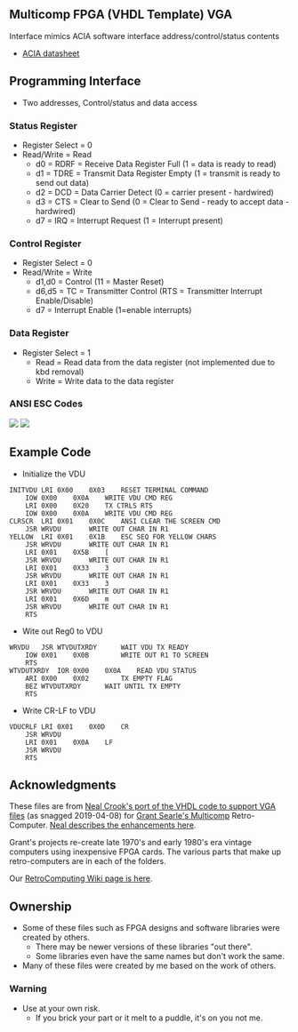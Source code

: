 == Multicomp FPGA (VHDL Template) VGA ==

Interface mimics ACIA software interface address/control/status contents

* [http://www.swtpc.com/mholley/Notebook/Hardware_ACIA.pdf ACIA datasheet]

== Programming Interface ==

* Two addresses, Control/status and data access

=== Status Register ===

* Register Select = 0
* Read/Write = Read
** d0 = RDRF	= Receive Data Register Full (1 = data is ready to read)
** d1 = TDRE	= Transmit Data Register Empty (1 = transmit is ready to send out data)
** d2 = DCD		= Data Carrier Detect (0 = carrier present - hardwired)
** d3 = CTS		= Clear to Send (0 = Clear to Send - ready to accept data - hardwired)
** d7 = IRQ		= Interrupt Request (1 = Interrupt present)

===  Control Register ===

* Register Select = 0
* Read/Write = Write
** d1,d0		= Control (11 = Master Reset)
** d6,d5		= TC = Transmitter Control (RTS = Transmitter Interrupt Enable/Disable)
** d7 		= Interrupt Enable (1=enable interrupts)

=== Data Register ===

* Register Select = 1
** Read = Read data from the data register (not implemented due to kbd removal)
** Write = Write data to the data register

=== ANSI ESC Codes ===

<img src="http://land-boards.com/blwiki/images/4/44/ANSI_001.PNG"></img>
<img src="http://land-boards.com/blwiki/images/7/7d/ANSI_002.PNG"></img>

== Example Code ==

* Initialize the VDU

<pre>
INITVDU	LRI	0X00	0X03	RESET TERMINAL COMMAND
	IOW	0X00	0X0A	WRITE VDU CMD REG
	LRI	0X00	0X20	TX CTRLS RTS
	IOW	0X00	0X0A	WRITE VDU CMD REG
CLRSCR	LRI	0X01	0X0C	ANSI CLEAR THE SCREEN CMD
	JSR	WRVDU		WRITE OUT CHAR IN R1
YELLOW	LRI	0X01	0X1B	ESC SEQ FOR YELLOW CHARS
	JSR	WRVDU		WRITE OUT CHAR IN R1
	LRI	0X01	0X5B	[
	JSR	WRVDU		WRITE OUT CHAR IN R1
	LRI	0X01	0X33	3
	JSR	WRVDU		WRITE OUT CHAR IN R1
	LRI	0X01	0X33	3
	JSR	WRVDU		WRITE OUT CHAR IN R1
	LRI	0X01	0X6D	m 
	JSR	WRVDU		WRITE OUT CHAR IN R1
	RTS			
</pre>

* Wite out Reg0 to VDU

<pre>
WRVDU	JSR	WTVDUTXRDY		WAIT VDU TX READY
	IOW	0X01	0X0B		WRITE OUT R1 TO SCREEN
	RTS			
WTVDUTXRDY	IOR	0X00	0X0A	READ VDU STATUS
	ARI	0X00	0X02		TX EMPTY FLAG
	BEZ	WTVDUTXRDY		WAIT UNTIL TX EMPTY
	RTS			
</pre>

* Write CR-LF to VDU

<pre>
VDUCRLF	LRI	0X01	0X0D	CR
	JSR	WRVDU		
	LRI	0X01	0X0A	LF
	JSR	WRVDU		
	RTS			
</pre>

== Acknowledgments ==

These files are from [https://github.com/nealcrook/multicomp6809/tree/master/multicomp/Components/TERMINAL Neal Crook's port of the VHDL code to support VGA files] (as snagged 2019-04-08) for [http://searle.hostei.com/grant/Multicomp/index.html Grant Searle's Multicomp] Retro-Computer. [https://github.com/nealcrook/multicomp6809/wiki/VDU-Modifications Neal describes the enhancements here].

Grant's projects re-create late 1970's and early 1980's era vintage computers using inexpensive FPGA cards. The various parts that make up retro-computers are in each of the folders.

Our [http://land-boards.com/blwiki/index.php?title=RetroComputing RetroComputing Wiki page is here].

== Ownership ==

* Some of these files such as FPGA designs and software libraries were created by others.
** There may be newer versions of these libraries "out there".
** Some libraries even have the same names but don't work the same.
* Many of these files were created by me based on the work of others.

=== Warning ===

* Use at your own risk.
** If you brick your part or it melt to a puddle, it's on you not me.


